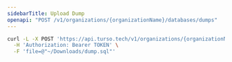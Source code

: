 ```yaml
---
sidebarTitle: Upload Dump
openapi: "POST /v1/organizations/{organizationName}/databases/dumps"
---
```


<RequestExample>

```bash cURL
curl -L -X POST 'https://api.turso.tech/v1/organizations/{organizationName}/databases//dumps' \
  -H 'Authorization: Bearer TOKEN' \
  -F 'file=@"~/Downloads/dump.sql"'
```

</RequestExample>
